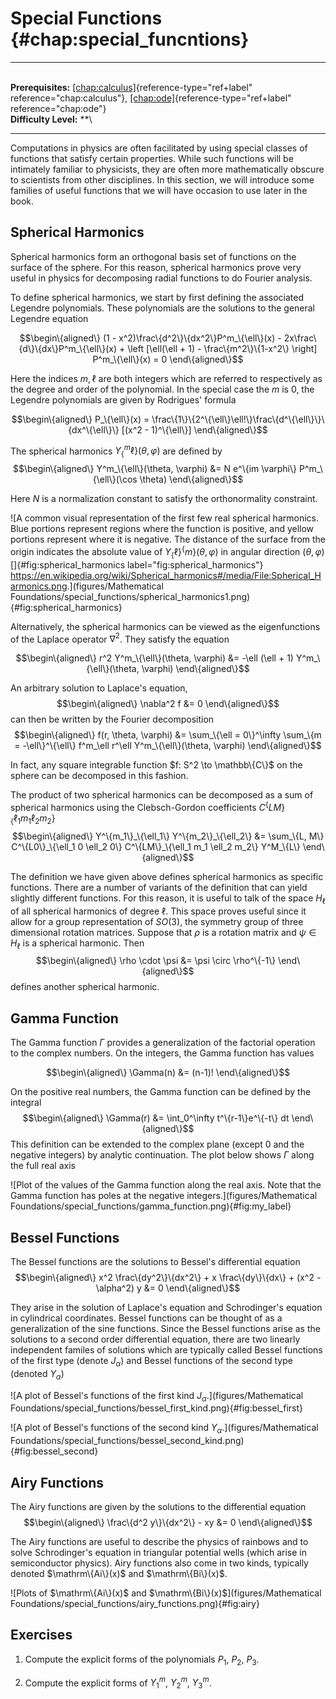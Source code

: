 # Special Functions \{#chap:special_funcntions\}

------------------------------------------------------------------------

\
**Prerequisites:**
[\[chap:calculus\]](#chap:calculus)\{reference-type="ref+label"
reference="chap:calculus"\},
[\[chap:ode\]](#chap:ode)\{reference-type="ref+label"
reference="chap:ode"\}\
**Difficulty Level:** \*\*\

------------------------------------------------------------------------

Computations in physics are often facilitated by using special classes
of functions that satisfy certain properties. While such functions will
be intimately familiar to physicists, they are often more mathematically
obscure to scientists from other disciplines. In this section, we will
introduce some families of useful functions that we will have occasion
to use later in the book.

## Spherical Harmonics

Spherical harmonics form an orthogonal basis set of functions on the
surface of the sphere. For this reason, spherical harmonics prove very
useful in physics for decomposing radial functions to do Fourier
analysis.

To define spherical harmonics, we start by first defining the associated
Legendre polynomials. These polynomials are the solutions to the general
Legendre equation

$$\begin\{aligned\}
(1 - x^2)\frac\{d^2\}\{dx^2\}P^m_\{\ell\}(x) - 2x\frac\{d\}\{dx\}P^m_\{\ell\}(x) + \left [\ell(\ell + 1) - \frac\{m^2\}\{1-x^2\} \right] P^m_\{\ell\}(x) = 0
\end\{aligned\}$$

Here the indices $m, \ell$ are both integers which are referred to
respectively as the degree and order of the polynomial. In the special
case the $m$ is $0$, the Legendre polynomials are given by Rodrigues'
formula

$$\begin\{aligned\}
P_\{\ell\}(x) = \frac\{1\}\{2^\{\ell\}\ell!\}\frac\{d^\{\ell\}\}\{dx^\{\ell\}\} [(x^2 - 1)^\{\ell\}]
\end\{aligned\}$$

The spherical harmonics $Y^m_\{\ell\}(\theta, \varphi)$ are defined by
$$\begin\{aligned\}
Y^m_\{\ell\}(\theta, \varphi) &= N e^\{im \varphi\} P^m_\{\ell\}(\cos \theta)
\end\{aligned\}$$

Here $N$ is a normalization constant to satisfy the orthonormality
constraint.

![A common visual representation of the first few real spherical
harmonics. Blue portions represent regions where the function is
positive, and yellow portions represent where it is negative. The
distance of the surface from the origin indicates the absolute value of
$Y_\{\ell \}^\{m\}(\theta ,\varphi)$ in angular direction $(\theta,\varphi)$
[]\{#fig:spherical_harmonics label="fig:spherical_harmonics"\}
<https://en.wikipedia.org/wiki/Spherical_harmonics#/media/File:Spherical_Harmonics.png>.](figures/Mathematical Foundations/special_functions/spherical_harmonics1.png)\{#fig:spherical_harmonics\}

Alternatively, the spherical harmonics can be viewed as the
eigenfunctions of the Laplace operator $\nabla^2$. They satisfy the
equation

$$\begin\{aligned\}
r^2 Y^m_\{\ell\}(\theta, \varphi) &= -\ell (\ell + 1) Y^m_\{\ell\}(\theta, \varphi)
\end\{aligned\}$$

An arbitrary solution to Laplace's equation, $$\begin\{aligned\}
\nabla^2 f &= 0
\end\{aligned\}$$ can then be written by the Fourier decomposition
$$\begin\{aligned\}
f(r, \theta, \varphi) &= \sum_\{\ell = 0\}^\infty \sum_\{m = -\ell\}^\{\ell\} f^m_\ell r^\ell Y^m_\{\ell\}(\theta, \varphi)
\end\{aligned\}$$

In fact, any square integrable function $f: S^2 \to \mathbb\{C\}$ on the
sphere can be decomposed in this fashion.

The product of two spherical harmonics can be decomposed as a sum of
spherical harmonics using the Clebsch-Gordon coefficients
$C^\{LM\}_\{\ell_1 m_1 \ell_2 m_2\}$ $$\begin\{aligned\}
Y^\{m_1\}_\{\ell_1\} Y^\{m_2\}_\{\ell_2\} &= \sum_\{L, M\} C^\{L0\}_\{\ell_1 0 \ell_2 0\} C^\{LM\}_\{\ell_1 m_1 \ell_2 m_2\} Y^M_\{L\}
\end\{aligned\}$$

The definition we have given above defines spherical harmonics as
specific functions. There are a number of variants of the definition
that can yield slightly different functions. For this reason, it is
useful to talk of the space $H_\ell$ of all spherical harmonics of
degree $\ell$. This space proves useful since it allow for a group
representation of $SO(3)$, the symmetry group of three dimensional
rotation matrices. Suppose that $\rho$ is a rotation matrix and
$\psi \in H_\ell$ is a spherical harmonic. Then $$\begin\{aligned\}
\rho \cdot \psi &= \psi \circ \rho^\{-1\}
\end\{aligned\}$$ defines another spherical harmonic.

## Gamma Function

The Gamma function $\Gamma$ provides a generalization of the factorial
operation to the complex numbers. On the integers, the Gamma function
has values

$$\begin\{aligned\}
\Gamma(n) &= (n-1)!
\end\{aligned\}$$

On the positive real numbers, the Gamma function can be defined by the
integral $$\begin\{aligned\}
\Gamma(r) &= \int_0^\infty t^\{r-1\}e^\{-t\} dt
\end\{aligned\}$$ This definition can be extended to the complex plane
(except 0 and the negative integers) by analytic continuation. The plot
below shows $\Gamma$ along the full real axis

![Plot of the values of the Gamma function along the real axis. Note
that the Gamma function has poles at the negative
integers.](figures/Mathematical Foundations/special_functions/gamma_function.png)\{#fig:my_label\}

## Bessel Functions

The Bessel functions are the solutions to Bessel's differential equation
$$\begin\{aligned\}
x^2 \frac\{dy^2\}\{dx^2\} + x \frac\{dy\}\{dx\} + (x^2 - \alpha^2) y &= 0
\end\{aligned\}$$

They arise in the solution of Laplace's equation and Schrodinger's
equation in cylindrical coordinates. Bessel functions can be thought of
as a generalization of the sine functions. Since the Bessel functions
arise as the solutions to a second order differential equation, there
are two linearly independent familes of solutions which are typically
called Bessel functions of the first type (denote $J_\alpha$) and Bessel
functions of the second type (denoted $Y_\alpha$)

![A plot of Bessel's functions of the first kind
$J_\alpha$.](figures/Mathematical Foundations/special_functions/bessel_first_kind.png)\{#fig:bessel_first\}

![A plot of Bessel's functions of the second kind
$Y_\alpha$.](figures/Mathematical Foundations/special_functions/bessel_second_kind.png)\{#fig:bessel_second\}

## Airy Functions

The Airy functions are given by the solutions to the differential
equation $$\begin\{aligned\}
\frac\{d^2 y\}\{dx^2\} - xy &= 0
\end\{aligned\}$$

The Airy functions are useful to describe the physics of rainbows and to
solve Schrodinger's equation in triangular potential wells (which arise
in semiconductor physics). Airy functions also come in two kinds,
typically denoted $\mathrm\{Ai\}(x)$ and $\mathrm\{Bi\}(x)$.

![Plots of $\mathrm\{Ai\}(x)$ and
$\mathrm\{Bi\}(x)$](figures/Mathematical Foundations/special_functions/airy_functions.png)\{#fig:airy\}

## Exercises

1.  Compute the explicit forms of the polynomials $P_1$, $P_2$, $P_3$.

2.  Compute the explicit forms of $Y^m_1$, $Y^m_2$, $Y^m_3$.
